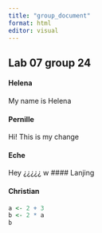 ```yaml
---
title: "group_document"
format: html
editor: visual
---
```


## Lab 07 group 24

#### Helena

My name is Helena

#### Pernille

Hi! This is my change

#### Eche

Hey ¿¿¿¿¿
w
#### Lanjing

#### Christian

```r
a <- 2 + 3
b <- 2 * a
b
```
